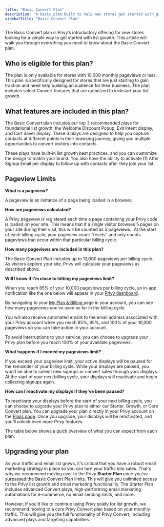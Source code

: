 ```yaml
---
title: "Basic Convert Plan"
description: "A basic plan built to help new stores get started with growing their list."
sidebarTitle: "Basic Convert Plan"
---
```


The Basic Convert plan is Privy’s introductory offering for new stores looking for a simple way to get started with list growth. This article will walk you through everything you need to know about the Basic Convert plan.

## Who is eligible for this plan?

The plan is only available for stores with 10,000 monthly pageviews or less. This plan is specifically designed for stores that are just starting to gain traction and need help building an audience for their business. The plan includes select Convert features that are optimized to kickstart your list growth. 

## What features are included in this plan?

The Basic Convert plan includes our top 3 recommended plays for foundational list growth: the Welcome Discount Popup, Exit Intent display, and Cart Saver display. These 3 plays are designed to help you capture contacts at different points in their browsing journey, giving you multiple opportunities to convert visitors into contacts. 

These plays have built-in list growth best practices, and you can customize the design to match your brand. You also have the ability to activate (1) After Signup Email per display to follow up with contacts after they join your list. 

## Pageview Limits

<Icon icon="circle-question" /> **What is a pageview?**

A pageview is an instance of a page being loaded in a browser. 

<Icon icon="circle-question" /> **How are pageviews calculated?**

A Privy pageview is registered each time a page containing your Privy code is loaded on your site. This means that if a single visitor browses 5 pages on your site during their visit, this will be counted as 5 pageviews.  At the start of each billing cycle, your pageview count “resets” and only counts pageviews that occur within that particular billing cycle. 

<Icon icon="circle-question" /> **How many pageviews are included in this plan?**

The Basic Convert Plan includes up to 10,000 pageviews per billing cycle. As visitors explore your site, Privy will calculate your pageviews as described above. 

<Icon icon="circle-question" /> **Will I know if I'm close to hitting my pageviews limit?**

When you reach 85% of your 10,000 pageviews per billing cycle, an in-app notification like the one below will appear in your [Privy dashboard](https://dashboard.privy.com/). 



By navigating to your [My Plan & Billing ](https://dashboard.privy.com/settings/billing)page in your account, you can see how many pageviews you’ve used so far in the billing cycle. 

You will also receive automated emails to the email address associated with your Privy account when you reach 85%, 95%, and 100% of your 10,000 pageviews so you can take action in your account. 



To avoid interruptions to your service, you can choose to upgrade your Privy plan before you reach 100% of your available pageviews. 

<Icon icon="circle-question" /> **What happens if I exceed my pageviews limit?**

If you exceed your pageview limit, your active displays will be paused for the remainder of your billing cycle. While your displays are paused, you won’t be able to collect new signups or convert sales through your displays. At the start of your next billing cycle, your displays will reactivate and begin collecting signups again. 



<Icon icon="circle-question" /> **How can I reactivate my displays if they've been paused?**

To reactivate your displays before the start of your next billing cycle, you can choose to upgrade your Privy plan to either our Starter, Growth, or Core Convert plan. You can upgrade your plan directly in your Privy account on the [Plans page](https://dashboard.privy.com/settings/plans). Once you upgrade, your displays will be reactivated, and you’ll unlock even more Privy features. 

The table below shows a quick overview of what you can expect from each plan:



## Upgrading your plan

As your traffic and email list grows, it's critical that you have a robust email marketing strategy in place so you can turn your traffic into sales. That's why we recommend moving over to the Privy **Starter Plan** once you've surpassed the Basic Convert Plan limits. This will give you unlimited access to the Privy list growth and email marketing functionality. The Starter Plan includes advanced Convert plays, high-performing email marketing automations for e-commerce, no email sending limits, and more. 

However, if you'd like to continue using Privy solely for list growth, we recommend moving to a core Privy Convert plan based on your monthly traffic. This will give you the full functionality of Privy Convert, including advanced plays and targeting capabilities.
